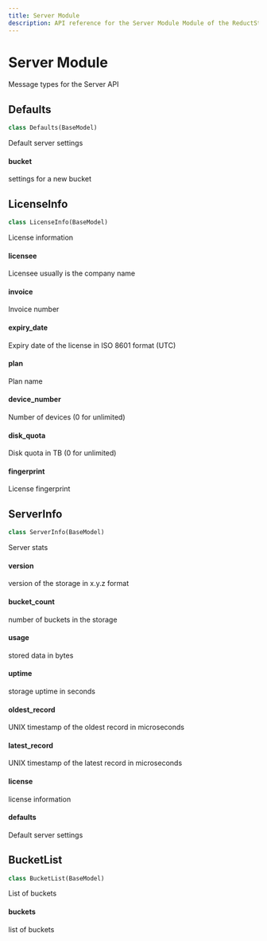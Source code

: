 ```yaml
---
title: Server Module
description: API reference for the Server Module Module of the ReductStore Client SDK for Python.
---
```


<head>
  <link
    rel="canonical"
    href="https://www.reduct.store/docs/sdk/py/msg/server"
  />
</head>

# Server Module

<a id="reduct.msg.server"></a>

Message types for the Server API

<a id="reduct.msg.server.Defaults"></a>

## Defaults

```python
class Defaults(BaseModel)
```

Default server settings

<a id="reduct.msg.server.Defaults.bucket"></a>

#### bucket

settings for a new bucket

<a id="reduct.msg.server.LicenseInfo"></a>

## LicenseInfo

```python
class LicenseInfo(BaseModel)
```

License information

<a id="reduct.msg.server.LicenseInfo.licensee"></a>

#### licensee

Licensee usually is the company name

<a id="reduct.msg.server.LicenseInfo.invoice"></a>

#### invoice

Invoice number

<a id="reduct.msg.server.LicenseInfo.expiry_date"></a>

#### expiry_date

Expiry date of the license in ISO 8601 format (UTC)

<a id="reduct.msg.server.LicenseInfo.plan"></a>

#### plan

Plan name

<a id="reduct.msg.server.LicenseInfo.device_number"></a>

#### device_number

Number of devices (0 for unlimited)

<a id="reduct.msg.server.LicenseInfo.disk_quota"></a>

#### disk_quota

Disk quota in TB (0 for unlimited)

<a id="reduct.msg.server.LicenseInfo.fingerprint"></a>

#### fingerprint

License fingerprint

<a id="reduct.msg.server.ServerInfo"></a>

## ServerInfo

```python
class ServerInfo(BaseModel)
```

Server stats

<a id="reduct.msg.server.ServerInfo.version"></a>

#### version

version of the storage in x.y.z format

<a id="reduct.msg.server.ServerInfo.bucket_count"></a>

#### bucket_count

number of buckets in the storage

<a id="reduct.msg.server.ServerInfo.usage"></a>

#### usage

stored data in bytes

<a id="reduct.msg.server.ServerInfo.uptime"></a>

#### uptime

storage uptime in seconds

<a id="reduct.msg.server.ServerInfo.oldest_record"></a>

#### oldest_record

UNIX timestamp of the oldest record in microseconds

<a id="reduct.msg.server.ServerInfo.latest_record"></a>

#### latest_record

UNIX timestamp of the latest record in microseconds

<a id="reduct.msg.server.ServerInfo.license"></a>

#### license

license information

<a id="reduct.msg.server.ServerInfo.defaults"></a>

#### defaults

Default server settings

<a id="reduct.msg.server.BucketList"></a>

## BucketList

```python
class BucketList(BaseModel)
```

List of buckets

<a id="reduct.msg.server.BucketList.buckets"></a>

#### buckets

list of buckets
